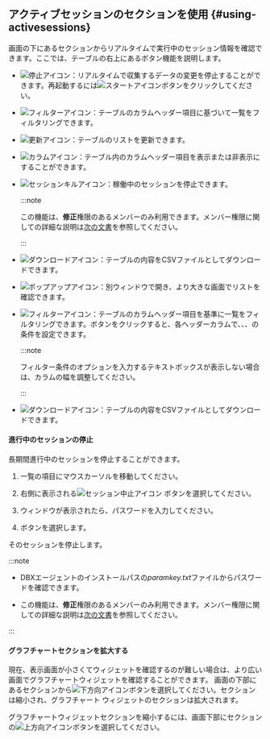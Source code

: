 ## アクティブセッションのセクションを使用 {#using-activesessions}

画面の下にある<Cmdname sid="active_sessions" className="uitext" />セクションからリアルタイムで実行中のセッション情報を確認できます。ここでは、テーブルの右上にあるボタン機能を説明します。

<Xclude product='postgresql,mysql,redis,mongodb,oracle-pro,oracle,altibase'>

- ![停止アイコン](/img/ico-pause.svg)：リアルタイムで収集するデータの変更を停止することができます。再起動するには![スタートアイコン](/img/ico-play-grey.svg)ボタンをクリックしてください。

</Xclude>

<InDoc product='postgresql,mysql,redis,mongodb,oracle-pro,oracle,altibase'>

- ![フィルターアイコン](/img/ico-filter.svg)：テーブルのカラムヘッダー項目に基づいて一覧をフィルタリングできます。

</InDoc>

- ![更新アイコン](/img/ico-refresh.svg)：テーブルのリストを更新できます。

- ![カラムアイコン](/img/ico-column.svg)：テーブル内のカラムヘッダー項目を表示または非表示にすることができます。

<InDoc product='postgresql,mysql,oracle-pro,oracle,altibase'>

- ![セッションキルアイコン](/img/ico-kill-session.svg)：稼働中のセッションを停止できます。

  :::note

  この機能は、**修正**権限のあるメンバーのみ利用できます。メンバー権限に関しての詳細な説明は[次の文書](../project/project-structure#project-auth)を参照してください。

  :::

</InDoc>

<InDoc product='postgresql,mysql,redis,mongodb,oracle-pro,oracle,altibase'>

- ![ダウンロードアイコン](/img/ico-download.svg)：テーブルの内容をCSVファイルとしてダウンロードできます。

- ![ポップアップアイコン](/img/ic-popup.svg)：別ウィンドウで開き、より大きな画面でリストを確認できます。

</InDoc>

<Xclude product='postgresql,mysql,redis,mongodb,oracle-pro,oracle,altibase'>

- ![フィルターアイコン](/img/ico-filter.svg)：テーブルのカラムヘッダー項目を基準に一覧をフィルタリングできます。ボタンをクリックすると、各ヘッダーカラムで<Cmdname sid="includes" className="uitext" />、<Cmdname sid="excludes" className="uitext" />、<Cmdname sid="equal" className="uitext" />、<Cmdname sid="unequal" className="uitext" />の条件を設定できます。

  :::note

  フィルター条件のオプションを入力するテキストボックスが表示しない場合は、カラムの幅を調整してください。

  :::

- ![ダウンロードアイコン](/img/ico-download.svg)：テーブルの内容をCSVファイルとしてダウンロードできます。

#### 進行中のセッションの停止

長期間進行中のセッションを停止することができます。

1. <Cmdname sid="active_sessions" className="uitext" />一覧の項目にマウスカーソルを移動してください。

2. 右側に表示される![セッション中止アイコン](/img/ic-kill-session.svg) ボタンを選択してください。

3. <Cmdname sid="session_kill" className="uitext" />ウィンドウが表示されたら、パスワードを入力してください。

4. <Cmdname sid="apply" className="uitext" />ボタンを選択します。

そのセッションを停止します。

:::note

- DBXエージェントのインストールパスの*paramkey.txt*ファイルからパスワードを確認できます。

- この機能は、**修正**権限のあるメンバーのみ利用できます。メンバー権限に関しての詳細な説明は[次の文書](../project/project-structure#project-auth)を参照してください。

:::

#### グラフチャートセクションを拡大する

<ImgLang img='db-common-folding-table.png' desc='アクティブセッション' />

現在、表示画面が小さくてウィジェットを確認するのが難しい場合は、より広い画面でグラフチャートウィジェットを確認することができます。 画面の下部にある<Cmdname sid="active_sessions" className="uitext" />セクションから![下方向アイコン](/img/ic-caret-down.svg)ボタンを選択してください。<Cmdname sid="active_sessions" className="uitext" />セクションは縮小され、グラフチャート ウィジェットのセクションは拡大されます。

グラフチャートウィジェットセクションを縮小するには、画面下部に<Cmdname sid="active_sessions" className="uitext" />セクションの![上方向アイコン](/img/ic-caret-up.svg)ボタンを選択してください。

</Xclude>
